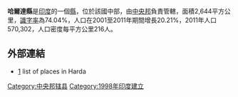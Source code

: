 '''哈爾達縣'''是[[印度|印度]]的一個[[縣|縣]]，位於該國中部，由[[中央邦|中央邦]]負責管轄，面積2,644平方公里，[[識字率|識字率]]為74.04%，人口在2001至2011年期間增長20.21%，2011年人口570,302，人口密度每平方公里216人。

==外部連結==
*[http://www.onefivenine.com/india/villag/Harda]{{Wayback|url=http://www.onefivenine.com/india/villag/Harda |date=20130521041039 }} list of places in Harda

{{coord|22|20|24|N|77|05|24|E|region:IN-MP_type:adm2nd_source:kolossus-nowiki|display=title}}

{{印度行政区划小作品}}
[[Category:中央邦辖县|Category:中央邦辖县]]
[[Category:1998年印度建立|Category:1998年印度建立]]